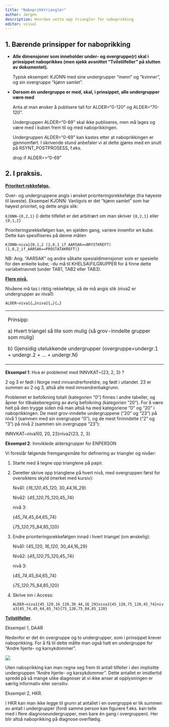 ```yaml
---
title: "Naboprikktriangler"
author: Jørgen
description: Hvordan sette opp triangler for naboprikking
editor: visual
---
```


## 1. Bærende prinsipper for naboprikking

-   **Alle dimensjoner som inneholder under- og overgruppe(r) skal i prinsippet naboprikkes (men sjekk avsnittet "Tvilstilfeller" på slutten av dokumentet).**

    Typisk eksempel: KJONN med sine undergrupper "menn" og "kvinner", og sin overgruppe "kjønn samlet".

-   **Dersom én undergruppe er med, skal, i prinsippet, alle undergrupper være med**

    Anta at man ønsker å publisere tall for ALDER="0-120" og ALDER="70-120".

    Undergruppen ALDER="0-69" skal ikke publiseres, men må lages og være med i kuben frem til og med naboprikkingen.

    Undergruppen ALDER="0-69" kan kastes etter at naboprikkingen er gjennomført. I skrivende stund anbefaler vi at dette gjøres med en snutt på RSYNT_POSTPROSESS, f.eks.

    drop if ALDER=="0-69"

## 2. I praksis.

[**Prioritert rekkefølge.**]{.underline}

Over- og undergruppene angis i ønsket prioriteringsrekkefølge (fra høyeste til laveste). Eksempel KJONN: Vanligvis er det "kjønn samlet" som har høyest prioritet, og dette angis slik:

`KJONN~{0,2,1}` (i dette tilfellet er det arbitrært om man skriver `{0,2,1}` eller `{0,1,2}`

Prioriteringsrekkefølgen kan, en sjelden gang, variere innenfor en kube. Dette kan spesifiseres på denne måten

`KJONN~niva1{0,1,2 (2,0,1_if_AARSAK==BRYSTKREFT) (1,0,2_if_AARSAK==PROSTATAKREFT)}`

NB: Ang. "AARSAK" og andre såkalte spesialdimensjoner som er spesielle for den enkelte kube; -du må til KHELSA\\FILGRUPPER for å finne dette variabelnavnet (under TAB1, TAB2 eller TAB3).

[**Flere nivå.**]{.underline}

Nivåene må tas i riktig rekkefølge, så de må angis slik (niva2 er undergrupper av niva1):

`ALDER~niva1{…}niva2{…}{…}`

+-------------------------------------------------------------------------------------------+
| Prinsipp:                                                                                 |
|                                                                                           |
| a\) Hvert triangel så lite som mulig (så grov-inndelte grupper som mulig)                 |
|                                                                                           |
| b\) Gjensidig utelukkende undergrupper (overgruppe=undergr.1 + undergr.2 + … + undergr.N) |
+-------------------------------------------------------------------------------------------+

**Eksempel 1**: Hva er problemet med INNVKAT\~{23, 2, 3} ?

2 og 3 er født i Norge med innvandrerforeldre, og født i utlandet. 23 er summen av 2 og 3, altså alle med innvandrerbakgrunn.

Problemet er befolkning totalt (kategorien "0") finnes i andre tabeller, og åpner for tilbakeberegning av øvrig befolkning (kategorien "20"). For å være helt på den trygge siden må man altså ha med kategoriene "0" og "20" i naboprikkingen. De mest grov-inndelte undergruppene ("20" og "23") på nivå 1 (sammen med sin overgruppe "0"), og de mest fininndelte ("2" og "3") på nivå 2 (sammen sin overgruppe "23"):

INNVKAT\~niva1{0, 20, 23}niva2{23, 2, 3}

**Eksempel 2**: Innviklede aldersgrupper for ENPERSON  

Vi foreslår følgende fremgangsmåte for definering av triangler og nivåer:

1.  Starte med å tegne opp trianglene på papir.

2.  Deretter skrive opp trianglene på hvert nivå, med overgruppen først for oversiktens skyld (merket med kursiv):

    Nivå1: {*16_120*,45_120, 30_44,16_29}

    Nivå2: {*45_120*,75_120,45_74}

    nivå 3: 

    {*45_74*,45_64,65_74}

    {*75_120*,75_84,85_120}

3.  Endre prioriteringsrekkefølgen innad i hvert triangel (om ønskelig):

    Nivå1: {45_120, *16_120*, 30_44,16_29}

    Nivå2: {*45_120*,75_120,45_74}

    nivå 3: 

    {*45_74*,45_64,65_74}

    {*75_120*,75_84,85_120}

4.  Skrive inn i Access:

    `ALDER~niva1{45_120,16_120,30_44,16_29}niva2{45_120,75_120,45_74}niva3{45_74,45_64,65_74}{75_120,75_84,85_120}`

[**Tvilstilfeller**]{.underline}.

Eksempel 1, DAAR

Nedenfor er det én overgruppe og to undergrupper, som i prinsippet krever naboprikking. For å få til dette måtte man også hatt en undergruppe for "Andre hjerte- og karsykdommer".

![](images/clipboard-801556924.png)

Uten naboprikking kan man regne seg frem til antall tilfeller i den implisitte undergruppen "Andre hjerte- og karsykdommer". Dette antallet er imidlertid spredd på så mange ulike diagnoser at vi ikke anser at opplysningen er særlig informativ eller sensitiv.

Eksempel 2, HKR.

I HKR kan man ikke legge til grunn at antallet i en overgruppe er lik summen av antall i undergrupper (fordi samme person kan figurere f.eks. kan telle med i flere diagnoseundergrupper, men bare én gang i overgruppen). Her blir altså naboprikking på diagnose overflødig.

